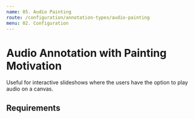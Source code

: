 ```yaml
---
name: 05. Audio Painting
route: /configuration/annotation-types/audio-painting
menu: 02. Configuration
---
```


# Audio Annotation with Painting Motivation

Useful for interactive slideshows where the users have the option to play 
audio on a canvas.

## Requirements

